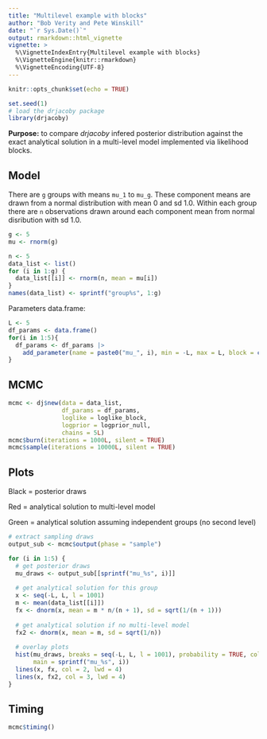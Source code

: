 ---
title: "Multilevel example with blocks"
author: "Bob Verity and Pete Winskill"
date: "`r Sys.Date()`"
output: rmarkdown::html_vignette
vignette: >
  %\VignetteIndexEntry{Multilevel example with blocks}
  %\VignetteEngine{knitr::rmarkdown}
  %\VignetteEncoding{UTF-8}
---

```{r setup, include=FALSE}
knitr::opts_chunk$set(echo = TRUE)
```

```{r, echo = FALSE}
set.seed(1)
# load the drjacoby package
library(drjacoby)
```

**Purpose:** to compare *drjacoby* infered posterior distribution against the exact analytical solution in a multi-level model implemented via likelihood blocks.

## Model

There are `g` groups with means `mu_1` to `mu_g`. These component means are drawn from a normal distribution with mean 0 and sd 1.0. Within each group there are `n` observations drawn around each component mean from normal disribution with sd 1.0.


```{r}
g <- 5
mu <- rnorm(g)

n <- 5
data_list <- list()
for (i in 1:g) {
  data_list[[i]] <- rnorm(n, mean = mu[i])
}
names(data_list) <- sprintf("group%s", 1:g)
```

Parameters data.frame:

```{r}
L <- 5
df_params <- data.frame()
for(i in 1:5){
  df_params <- df_params |>
    add_parameter(name = paste0("mu_", i), min = -L, max = L, block = c(i, 6))
}
```

## MCMC

```{r cars}
mcmc <- dj$new(data = data_list,
               df_params = df_params,
               loglike = loglike_block,
               logprior = logprior_null,
               chains = 5L)
mcmc$burn(iterations = 1000L, silent = TRUE)
mcmc$sample(iterations = 10000L, silent = TRUE)
```

## Plots

Black = posterior draws

Red = analytical solution to multi-level model

Green = analytical solution assuming independent groups (no second level)

```{r, fig.width=6, fig.height=5}
# extract sampling draws
output_sub <- mcmc$output(phase = "sample")

for (i in 1:5) {
  # get posterior draws
  mu_draws <- output_sub[[sprintf("mu_%s", i)]]
  
  # get analytical solution for this group
  x <- seq(-L, L, l = 1001)
  m <- mean(data_list[[i]])
  fx <- dnorm(x, mean = m * n/(n + 1), sd = sqrt(1/(n + 1)))
  
  # get analytical solution if no multi-level model
  fx2 <- dnorm(x, mean = m, sd = sqrt(1/n))
  
  # overlay plots
  hist(mu_draws, breaks = seq(-L, L, l = 1001), probability = TRUE, col = "black",
       main = sprintf("mu_%s", i))
  lines(x, fx, col = 2, lwd = 4)
  lines(x, fx2, col = 3, lwd = 4)
}
```

## Timing

```{r}
mcmc$timing()
```
